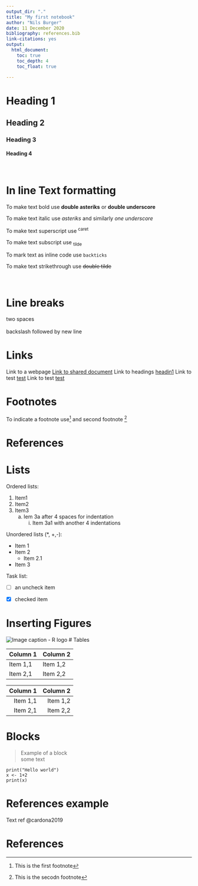 ```yaml
---
output_dir: "."
title: "My first notebook"
author: "Nils Burger"
date: 11 December 2020
bibliography: references.bib
link-citations: yes
output:
  html_document:
    toc: true
    toc_depth: 4
    toc_float: true
    
---
```

<!-- This is a coment -->
<!-- This are the headings -->
# Heading 1 {#heading1}

## Heading 2

### Heading 3

#### Heading 4
\
<!-- In line Text formatting -->

# In line Text formatting

To make text bold use **double asteriks** or __double underscore__

To make text italic use *asteriks* and similarly _one underscore_

To make text superscript use ^caret^

To make text subscript use ~tilde~

To mark text as inline code use `backticks`

To make text strikethrough use ~~double tilde~~
\
  \
  \

# Line breaks

  two spaces
\
\
backslash followed by new line


# Links
Link to a webpage [Link to shared document](https://ac812.github.io/reproducibility-training/rmarkdown.html)
Link to headings [headin1](#heading1)
Link to test [test](https://ushers.bio.cam.ac.uk/rstudio3/files/my-firstrmrakdown/_site/example.html)
Link to test [test](example.html)

# Footnotes

To indicate a footnote use[^1] and second footnote [^2]

[^1]: This is the first footnote

[^2]: This is the secodn footnote

# References

# Lists

Ordered lists:

1. Item1
2. Item2
3. Item3
    a. Iem 3a after 4 spaces for indentation
        i. Item 3a1 with another 4 indentations
        
        
Unordered lists (*, +,-):


* Item 1
* Item 2
    * Item 2.1
* Item 3

Task list:

- [ ] an uncheck item

- [x] checked item

# Inserting Figures


![Image caption - R logo](img/Rlogo.svg)
# Tables

| Column 1    | Column 2    |
| ----------- | ----------- |
| Item 1,1    | Item 1,2    |
| Item 2,1    | Item 2,2    |



| Column 1    | Column 2    |
| --: | --: |
| Item 1,1    | Item 1,2    |
| Item 2,1    | Item 2,2    |

# Blocks

>Example of a block\
>some text

```
print("Hello world")
x <- 1+2
print(x)
```

# References example


Text ref @cardona2019

# References




